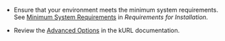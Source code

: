 * Ensure that your environment meets the minimum system requirements. See [Minimum System Requirements](/enterprise/installing-general-requirements#minimum-system-requirements-1) in _Requirements for Installation_.

* Review the [Advanced Options](https://kurl.sh/docs/install-with-kurl/advanced-options) in the kURL documentation.